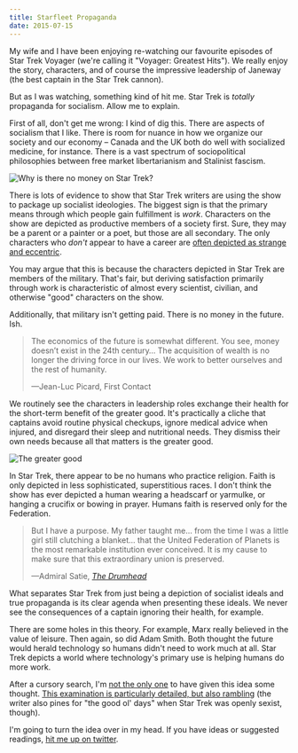 ```yaml
---
title: Starfleet Propaganda
date: 2015-07-15
---
```


My wife and I have been enjoying re-watching our favourite episodes of Star Trek Voyager (we're calling it "Voyager: Greatest Hits"). We really enjoy the story, characters, and of course the impressive leadership of Janeway (the best captain in the Star Trek cannon).

But as I was watching, something kind of hit me. Star Trek is _totally_ propaganda for socialism. Allow me to explain.

First of all, don't get me wrong: I kind of dig this. There are aspects of socialism that I like. There is room for nuance in how we organize our society and our economy – Canada and the UK both do well with socialized medicine, for instance. There is a vast spectrum of sociopolitical philosophies between free market libertarianism and Stalinist fascism.

![Why is there no money on Star Trek?](./money.jpg)

There is lots of evidence to show that Star Trek writers are using the show to package up socialist ideologies. The biggest sign is that the primary means through which people gain fulfillment is _work_. Characters on the show are depicted as productive members of a society first. Sure, they may be a parent or a painter or a poet, but those are all secondary. The only characters who _don't_ appear to have a career are [often depicted as strange and eccentric](http://en.memory-alpha.wikia.com/wiki/Lwaxana_Troi).

You may argue that this is because the characters depicted in Star Trek are members of the military. That's fair, but deriving satisfaction primarily through work is characteristic of almost every scientist, civilian, and otherwise "good" characters on the show.

Additionally, that military isn't getting paid. There is no money in the future. Ish.

> The economics of the future is somewhat different. You see, money doesn’t exist in the 24th century… The acquisition of wealth is no longer the driving force in our lives. We work to better ourselves and the rest of humanity.
>
> —Jean-Luc Picard, First Contact

We routinely see the characters in leadership roles exchange their health for the short-term benefit of the greater good. It's practically a cliche that captains avoid routine physical checkups, ignore medical advice when injured, and disregard their sleep and nutritional needs. They dismiss their own needs because all that matters is the greater good.

![The greater good](greater_good.gif)

In Star Trek, there appear to be no humans who practice religion. Faith is only depicted in less sophisticated, superstitious races. I don't think the show has ever depicted a human wearing a headscarf or yarmulke, or hanging a crucifix or bowing in prayer. Humans faith is reserved only for the Federation.

> But I have a purpose. My father taught me... from the time I was a little girl still clutching a blanket... that the United
> Federation of Planets is the most remarkable institution ever conceived. It is my cause to make sure that this extraordinary union is preserved.
>
> —Admiral Satie, [_The Drumhead_](<http://en.memory-alpha.wikia.com/wiki/The_Drumhead_(episode)>)

What separates Star Trek from just being a depiction of socialist ideals and true propaganda is its clear agenda when presenting these ideals. We never see the consequences of a captain ignoring their health, for example.

There are some holes in this theory. For example, Marx really believed in the value of leisure. Then again, so did Adam Smith. Both thought the future would herald technology so humans didn't need to work much at all. Star Trek depicts a world where technology's primary use is helping humans do more work.

After a cursory search, I'm [not the only one](http://star-trek.answers.wikia.com/wiki/Is_the_Federation_a_communist_society) to have given this idea some thought. [This examination is particularly detailed, but also rambling](http://www.stardestroyer.net/Empire/Essays/Trek-Marxism.html) (the writer also pines for "the good ol' days" when Star Trek was openly sexist, though).

I'm going to turn the idea over in my head. If you have ideas or suggested readings, [hit me up on twitter](http://twitter.com/ashfurrow).
